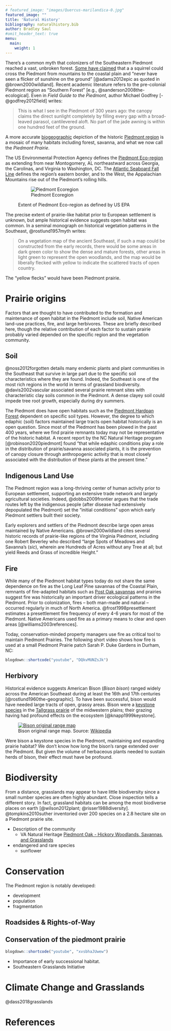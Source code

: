 ```yaml
---
# featured_image: "images/Quercus-marilandica-0.jpg"
featured_image: ""
title: 'Natural History'
bibliography: naturalhistory.bib
author: Bradley Saul
#omit_header_text: true
menu:
  main:
    weight: 1
---
```


There's a common myth that colonizers of the Southeastern Piedmont reached a vast, unbroken forest. [Some have claimed](https://www.youtube.com/watch?v=rXJmR1GjE50) that a a squirrel could cross the Piedmont from mountains to the coastal plain and "never have seen a flicker of sunshine on the ground" [@adams2012epic as quoted in @brown2000wildland]. Recent academic literature refers to the pre-colonial Piedmont region as "Southern Forest" [e.g., @sanderson2008the-ecological]. Even in _Field Guide to the Piedmont_, author Michael Godfrey [-@godfrey2012field] writes:

> This is what I see in the Piedmont of 300 years ago: the canopy claims the direct sunlight completely by filling every gap with a broad-leaved parasol, cantilevered aloft. No part of the jade awning is within one hundred feet of the ground.

A more accurate [biogeographic](https://en.wikipedia.org/wiki/Biogeography) depiction of the historic [Piedmont region](https://uncpress.org/book/9780807846711/field-guide-to-the-piedmont/) is a mosaic of many habitats including forest, savanna, and what we now call the *Piedmont Prairie*.

The US Environmental Protection Agency defines the [Piedmont Eco-region](https://www.epa.gov/eco-research/ecoregions-north-america) as extending from near Montogomery, AL northeastward across Georgia, the Carolinas, and Virginia to Washington, DC.  The [Atlantic Seaboard Fall Line](https://en.wikipedia.org/wiki/Atlantic_Seaboard_Fall_Line) defines the region's eastern border, and to the West, the Appalachian Mountains rise out of the Piedmont's rolling hills.

<figure>
![Piedmont Ecoregion](/images/map-piedmont.png)
 <figcaption>
    Extent of Piedmont Eco-region as defined by US EPA
 </figcaption>
</figure>

The precise extent of prairie-like habitat prior to European settlement is unknown, but ample historical evidence suggests open habitat was common. In a seminal monograph on historical vegetation patterns in the Southeast, @rostlund1957myth writes:

> On a vegetation map of the ancient Southeast, if such a map could be constructed from the early records, there would be some areas in dark green color to show the dense and mature forests, other areas in light green to represent the open woodlands, and the map would be liberally flecked with yellow to indicate the scattered tracts of open country. 

The "yellow flecks" would have been Piedmont prairie.

# Prairie origins

Factors that are thought to have contributed to the formation and maintenance of open habitat in the Piedmont include soil, Native American land-use practices, fire, and large herbivores. These are briefly described here, though the relative contribution of each factor to sustain prairie probably varied depended on the specific region and the vegetation community.

## Soil

@noss2012forgotten details many endemic plants and plant communities in the Southeast that survive in large part due to the specific soil characteristics where they are found. Indeed, the Southeast is one of the most rich regions in the world in terms of grassland biodiversity. @davis2002vascular associated several prairie remnant sites with characteristic clay soils common in the Piedmont. A dense clayey soil could impede tree root growth, especially during dry summers. 

The Piedmont does have open habitats such as the [Piedmont Hardpan Forest](https://explorer.natureserve.org/Taxon/ELEMENT_GLOBAL.2.723218/Piedmont_Hardpan_Woodland_and_Forest) dependent on specific soil types. However, the degree to which edaphic (soil) factors maintained large tracts open habitat historically is an open question. Since most of the Piedmont has been plowed in the past 400 years, where we find prairie remnants today may not be representative of the historic habitat. A recent report by the NC Natural Heritage program [@robinson2020piedmont] found "that while edaphic conditions play a role in the distribution of prairie/savanna associated plants, it is the prevention of canopy closure through anthropogenic activity that is most closely associated with the distribution of these plants at the present time."

## Indigenous Land Use

The Piedmont region was a long-thriving center of human activity prior to European settlement, supporting an extensive trade network and largely agricultural societies. Indeed, @dobbs2009frontier argues that the trade routes left by the indigenous people (after disease had extensively depopulated the Piedmont) set the "initial conditions" upon which early Piedmont settlers built their society.

Early explorers and settlers of the Piedmont describe large open areas maintained by Native Americans. @brown2000wildland cites several historic records of prairie-like regions of the Virginia Piedmont, including one Robert Beverley who described "large Spots of Meadows and Savanna’s (*sic*), wherein are Hundreds of Acres without any Tree at all; but yield Reeds and Grass of incredible Height."

## Fire

While many of the Piedmont habitat types today do not share the same dependence on fire as the Long Leaf Pine savannas of the Coastal Plain, remnants of fire-adapted habitats such as [Post Oak savannas](https://www.fs.usda.gov/recarea/scnfs/recarea/?recid=47217) and prairies suggest fire was historically an important driver ecological patterns in the Piedmont. Prior to colonization, fires -- both man-made and natural -- occurred regularly in much of North America. @frost1998presettlement estimates a presettlement fire frequency of every 4-6 years for most of the Piedmont. Native Americans used fire as a primary means to clear and open areas [@williams2003references].

Today, conservation-minded property managers use fire as critical tool to maintain Piedmont Prairies. The following short video shows how fire is used at a small Piedmont Prairie patch Sarah P. Duke Gardens in Durham, NC:   

```r
blogdown::shortcode("youtube", "DQkvMUNZsJk")
```

## Herbivory

Historical evidence suggests American Bison (*Bison bison*) ranged widely across the American Southeast during at least the 16th and 17th centuries [@rostlund1960the-geographic]. To have been successful, bison would have needed large tracts of open, grassy areas. Bison were a [keystone species](https://en.wikipedia.org/wiki/Keystone_species) in the [Tallgrass prairie](https://en.wikipedia.org/wiki/Tallgrass_prairie) of the midwestern plains; their grazing having had profound effects on the ecosystem [@knapp1999keystone]. 

<figure>
<a title="Cephas, CC BY-SA 3.0 &lt;https://creativecommons.org/licenses/by-sa/3.0&gt;, via Wikimedia Commons" href="https://commons.wikimedia.org/wiki/File:Bison_original_range_map.svg"><img alt="Bison original range map" src="https://upload.wikimedia.org/wikipedia/commons/thumb/c/ca/Bison_original_range_map.svg/512px-Bison_original_range_map.svg.png"></a>
 <figcaption>
    Bison original range map.  Source: <a href="">Wikipedia</a>
 </figcaption>
</figure>

Were bison a keystone species in the Piedmont, maintaining and expanding prairie habitat? We don't know how long the bison's range extended over the Piedmont. But given the volume of herbaceous plants needed to sustain herds of bison, their effect must have be profound.

# Biodiversity

From a distance, grasslands may appear to have little biodiversity since a small number species are often highly abundant. Close inspection tells a different story. In fact, grassland habitats can be among the most biodiverse places on earth [@wilson2012plant; @risser1988diversity]. @tompkins2010suther inventoried over 200 species on a 2.8 hectare site on a Piedmont prairie site.  

* Description of the community
   * VA Natural Heritage [Piedmont Oak - Hickory Woodlands, Savannas, and Grasslands](https://www.dcr.virginia.gov/natural-heritage/natural-communities/nctd9)
* endangered and rare species
   * sunflower
   
# Conservation

The Piedmont region is notably developed:

* development
* population
* fragmentation


## Roadsides & Rights-of-Way

## Conservation of the piedmont prairie

```r
blogdown::shortcode("youtube", "xvsbhaJUwew")
```

* Importance of early successional habitat.
* Southeastern Grasslands Initiative

# Climate Change and Grasslands

@dass2018grasslands

# References
